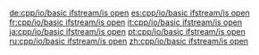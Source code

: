 {{include page|cpp/io/basic_fstream/is_open|basic_ifstream}}

[[de:cpp/io/basic ifstream/is open]]
[[es:cpp/io/basic ifstream/is open]]
[[fr:cpp/io/basic ifstream/is open]]
[[it:cpp/io/basic ifstream/is open]]
[[ja:cpp/io/basic ifstream/is open]]
[[pt:cpp/io/basic ifstream/is open]]
[[ru:cpp/io/basic ifstream/is open]]
[[zh:cpp/io/basic ifstream/is open]]